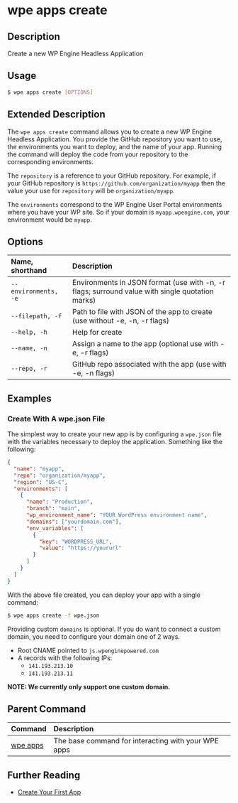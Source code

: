 # wpe apps create

## Description

Create a new WP Engine Headless Application

## Usage

```bash
$ wpe apps create [OPTIONS]
```

## Extended Description

The `wpe apps create` command allows you to create a new WP Engine Headless Application. You provide the GitHub repository you want to use, the environments you want to deploy, and the name of your app. Running the command will deploy the code from your repository to the corresponding environments.

The `repository` is a reference to your GitHub repository. For example, if your GitHub repository is `https://github.com/organization/myapp` then the value your use for `repository` will be `organization/myapp`.

The `environments` correspond to the WP Engine User Portal environments where you have your WP site. So if your domain is `myapp.wpengine.com`, your environment would be `myapp`.

## Options

| Name, shorthand      | Description                                                                                     |
| :------------------- | :---------------------------------------------------------------------------------------------- |
| `--environments, -e` | Environments in JSON format (use with -n, -r flags; surround value with single quotation marks) |
| `--filepath, -f`     | Path to file with JSON of the app to create (use without -e, -n, -r flags)                      |
| `--help, -h`         | Help for create                                                                                 |
| `--name, -n`         | Assign a name to the app (optional use with -e, -r flags)                                       |
| `--repo, -r`         | GitHub repo associated with the app (use with -e, -n flags)                                     |

## Examples

### Create With A wpe.json File

The simplest way to create your new app is by configuring a `wpe.json` file with the variables necessary to deploy the application. Something like the following:

```json
{
  "name": "myapp",
  "repo": "organization/myapp",
  "region": "US-C",
  "environments": [
    {
      "name": "Production",
      "branch": "main",
      "wp_environment_name": "YOUR WordPress environment name",
      "domains": ["yourdomain.com"],
      "env_variables": [
        {
          "key": "WORDPRESS_URL",
          "value": "https://yoururl"
        }
      ]
    }
  ]
}
```

With the above file created, you can deploy your app with a single command:

```bash
$ wpe apps create -f wpe.json
```

Providing custom `domains` is optional. If you do want to connect a custom domain, you need to configure your domain one of 2 ways.

- Root CNAME pointed to `js.wpenginepowered.com`
- A records with the following IPs:
  - `141.193.213.10`
  - `141.193.213.11`

**NOTE: We currently only support one custom domain.**

## Parent Command

| Command             | Description                                         |
| :------------------ | :-------------------------------------------------- |
| [wpe apps](../apps) | The base command for interacting with your WPE apps |

## Further Reading

- [Create Your First App](../../../guides/getting-started/create-app)
